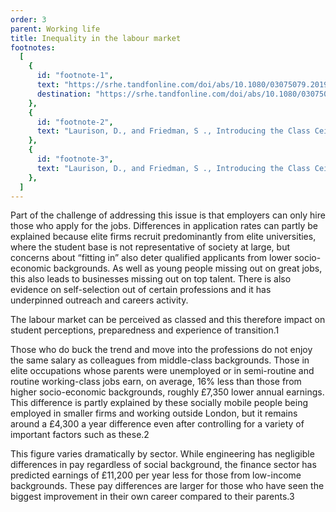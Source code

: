 ```yaml
---
order: 3
parent: Working life
title: Inequality in the labour market
footnotes:
  [
    {
      id: "footnote-1",
      text: "https://srhe.tandfonline.com/doi/abs/10.1080/03075079.2019.1702014?needAccess=true",
      destination: "https://srhe.tandfonline.com/doi/abs/10.1080/03075079.2019.1702014?needAccess=true ",
    },
    {
      id: "footnote-2",
      text: "Laurison, D., and Friedman, S ., Introducing the Class Ceiling: Social Mobility and Britain’s Elite Occupations, 2015",
    },
    {
      id: "footnote-3",
      text: "Laurison, D., and Friedman, S ., Introducing the Class Ceiling: Social Mobility and Britain’s Elite Occupations, 2015",
    },
  ]
---
```





<div>

  Part of the challenge of addressing this issue is that employers can only hire
  those who apply for the jobs. Differences in application rates can partly be
  explained because elite firms recruit predominantly from elite universities,
  where the student base is not representative of society at large, but concerns
  about “fitting in” also deter qualified applicants from lower socio-economic
  backgrounds. As well as young people missing out on great jobs, this also
  leads to businesses missing out on top talent. There is also evidence on
  self-selection out of certain professions and it has underpinned outreach and
  careers activity.

  The labour market can be perceived as classed and this therefore impact on
  student perceptions, preparedness and experience of transition.<FootnoteLink
  linkId="footnote-1">1</FootnoteLink>

</div>

<ResearchImage imageName="inequality-in-labour-market.jpg" />

Those who do buck the trend and move into the professions do not enjoy the same
salary as colleagues from middle-class backgrounds. Those in elite occupations
whose parents were unemployed or in semi-routine and routine working-class jobs
earn, on average, 16% less than those from higher socio-economic backgrounds,
roughly £7,350 lower annual earnings. This difference is partly explained by
these socially mobile people being employed in smaller firms and working outside
London, but it remains around a £4,300 a year difference even after controlling
for a variety of important factors such as these.<FootnoteLink
linkId="footnote-2">2</FootnoteLink>

This figure varies dramatically by sector. While engineering has negligible
differences in pay regardless of social background, the finance sector has
predicted earnings of £11,200 per year less for those from low-income
backgrounds. These pay differences are larger for those who have seen the
biggest improvement in their own career compared to their parents.<FootnoteLink
linkId="footnote-3">3</FootnoteLink>